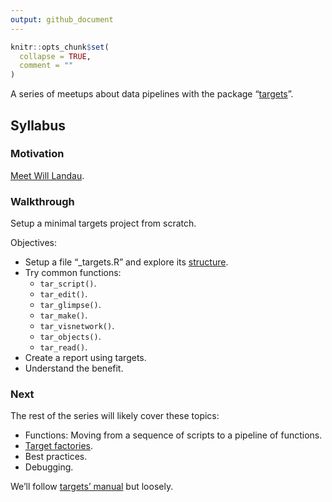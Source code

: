 ```yaml
---
output: github_document
---
```


<!-- README.md is generated from README.Rmd. Please edit that file -->

```r
knitr::opts_chunk$set(
  collapse = TRUE,
  comment = ""
)
```

A series of meetups about data pipelines with the package
"[targets](https://docs.ropensci.org/targets/)".

## Syllabus

### Motivation

[Meet Will Landau](https://github.com/2DegreesInvesting/ds-incubator/issues/70).

### Walkthrough

Setup a minimal targets project from scratch.

Objectives:

* Setup a file "_targets.R" and explore its
[structure](https://books.ropensci.org/targets/walkthrough.html#file-structure).
* Try common functions:
  * `tar_script()`.
  * `tar_edit()`.
  * `tar_glimpse()`.
  * `tar_make()`.
  * `tar_visnetwork()`.
  * `tar_objects()`.
  * `tar_read()`.
* Create a report using targets.
* Understand the benefit.

### Next

The rest of the series will likely cover these topics:

* Functions: Moving from a sequence of scripts to a pipeline of functions.
* [Target
factories](https://wlandau.github.io/targetopia/contributing.html#target-factories).
* Best practices.
* Debugging.

We'll follow [targets' manual](https://books.ropensci.org/targets/) but loosely.

